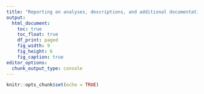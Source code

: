 ```yaml
---
title: "Reporting on analyses, descriptions, and additional documentation"
output:
  html_document:
    toc: true
    toc_float: true
    df_print: paged
    fig_width: 9
    fig_height: 6
    fig_caption: true
editor_options: 
  chunk_output_type: console
---
```


```r
knitr::opts_chunk$set(echo = TRUE)
```


